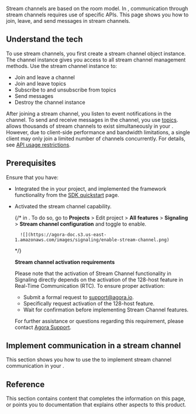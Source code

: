 
Stream channels are based on the room model. In <Vg k="SIG" />, communication through stream channels requires use of specific APIs. This page shows you how to join, leave, and send messages in stream channels.

## Understand the tech

To use stream channels, you first create a stream channel object instance. The channel instance gives you access to all stream channel management methods. Use the stream channel instance to:

* Join and leave a channel
* Join and leave topics
* Subscribe to and unsubscribe from topics
* Send messages
* Destroy the channel instance

After joining a stream channel, you listen to event notifications in the channel. To send and receive messages in the channel, you use [topics](../core-functionality/topics). <Vg k="SIG" /> allows thousands of stream channels to exist simultaneously in your <Vpl k="CLIENT"/>. However, due to client-side performance and bandwidth limitations, a single client may only join a limited number of channels concurrently. For details, see [API usage restrictions](../reference/limitations).

## Prerequisites

Ensure that you have:

* Integrated the <Vpd k="SDK" /> in your project, and implemented the framework functionality from the [SDK quickstart](../get-started/sdk-quickstart) page.

* Activated the stream channel capability.

    {/* in <Link to="{{Global.AGORA_CONSOLE_URL}}"><Vg k="CONSOLE" /></Link>. 
    To do so, go to **Projects** > Edit project > **All features** > **Signaling** > **Stream channel configuration** and toggle to enable.

        ![](https://agora-doc.s3.us-east-1.amazonaws.com/images/signaling/enable-stream-channel.png)

    */}

    <Admonition type="caution" title="Important">

    **Stream channel activation requirements**

    Please note that the activation of Stream Channel functionality in Signaling directly depends on the activation of the 128-host feature in Real-Time Communication (RTC). To ensure proper activation:

    - Submit a formal request to [support@agora.io](mailto:support@agora.io).
    - Specifically request activation of the 128-host feature.
    - Wait for confirmation before implementing Stream Channel features.

    For further assistance or questions regarding this requirement, please contact [Agora Support](mailto:support@agora.io).
    </Admonition>    
    
## Implement communication in a stream channel

This section shows you how to use the <Vpd k="SDK" /> to implement stream channel communication in your <Vpl k="CLIENT" />.

<ProjectImplement/>

## Reference

This section contains content that completes the information on this page, or points you to documentation that explains other aspects to this product.

<Reference/>

